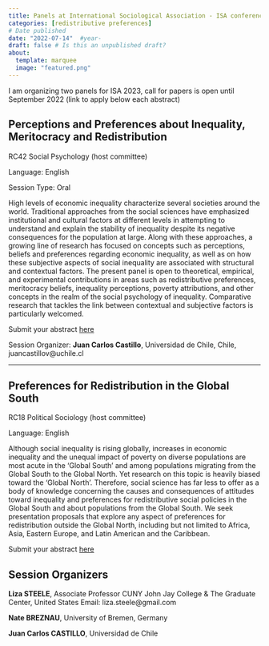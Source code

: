 ```yaml
---
title: Panels at International Sociological Association - ISA conference, Melbourne 2023
categories: [redistributive preferences]
# Date published
date: "2022-07-14"  #year-
draft: false # Is this an unpublished draft?
about:
  template: marquee
  image: "featured.png"  
---
```


I am organizing two panels for ISA 2023, call for papers is open until September 2022 (link to apply below each abstract)


## Perceptions and Preferences about Inequality, Meritocracy and Redistribution

RC42 Social Psychology (host committee)

Language: English

Session Type: Oral

High levels of economic inequality characterize several societies around the world. Traditional approaches from the social sciences have emphasized institutional and cultural factors at different levels in attempting to understand and explain the stability of inequality despite its negative consequences for the population at large. Along with these approaches, a growing line of research has focused on concepts such as perceptions, beliefs and preferences regarding economic inequality, as well as on how these subjective aspects of social inequality are associated with structural and contextual factors. The present panel is open to theoretical, empirical, and experimental contributions in areas such as redistributive preferences, meritocracy beliefs, inequality perceptions, poverty attributions, and other concepts in the realm of the social psychology of inequality. Comparative research that tackles the link between contextual and subjective factors is particularly welcomed.

Submit your abstract [here](https://isaconf.confex.com/isaconf/wc2023/webprogrampreliminary/Session17479.html)

Session Organizer:
**Juan Carlos Castillo**, Universidad de Chile, Chile, juancastillov@uchile.cl

---

## Preferences for Redistribution in the Global South

RC18 Political Sociology (host committee)

Language: English

Although social inequality is rising globally, increases in economic inequality and the unequal impact of poverty on diverse populations are most acute in the ‘Global South’ and among populations migrating from the Global South to the Global North. Yet research on this topic is heavily biased toward the 'Global North'. Therefore, social science has far less to offer as a body of knowledge concerning the causes and consequences of attitudes toward inequality and preferences for redistributive social policies in the Global South and about populations from the Global South. We seek presentation proposals that explore any aspect of preferences for redistribution outside the Global North, including but not limited to Africa, Asia, Eastern Europe, and Latin American and the Caribbean.

Submit your abstract [here](https://isaconf.confex.com/isaconf/wc2023/webprogrampreliminary/Session16965.html)

## Session Organizers

**Liza STEELE**, Associate Professor CUNY John Jay College & The Graduate Center, United States
Email: liza.steele@gmail.com

**Nate BREZNAU**, University of Bremen, Germany

**Juan Carlos CASTILLO**, Universidad de Chile

